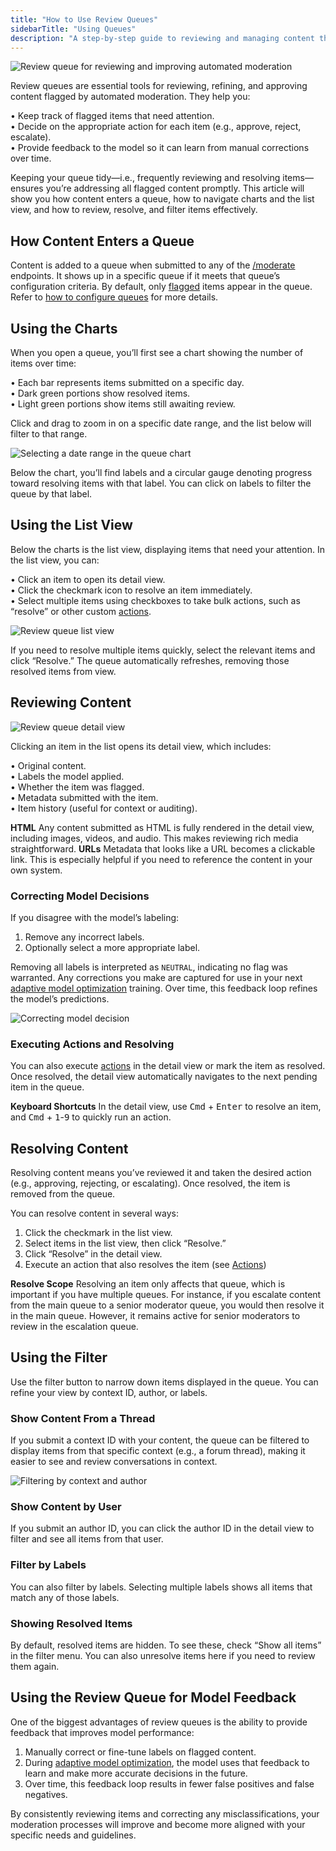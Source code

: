 ```yaml
---
title: "How to Use Review Queues"
sidebarTitle: "Using Queues"
description: "A step-by-step guide to reviewing and managing content that has been flagged for moderation"
---
```


<Frame>
  <img
    className="block"
    src="/images/content-queue.png"
    alt="Review queue for reviewing and improving automated moderation"
  />
</Frame>

Review queues are essential tools for reviewing, refining, and approving content flagged by automated moderation. They help you:

• Keep track of flagged items that need attention.  
• Decide on the appropriate action for each item (e.g., approve, reject, escalate).  
• Provide feedback to the model so it can learn from manual corrections over time.

Keeping your queue tidy—i.e., frequently reviewing and resolving items—ensures you’re addressing all flagged content promptly. This article will show you how content enters a queue, how to navigate charts and the list view, and how to review, resolve, and filter items effectively.

## How Content Enters a Queue

Content is added to a queue when submitted to any of the [/moderate](/api-reference/analyze-text) endpoints. It shows up in a specific queue if it meets that queue’s configuration criteria. By default, only [flagged](/content-moderation/flagging-thresholds) items appear in the queue. Refer to [how to configure queues](/review-queues/configuration#configuring-the-queue) for more details.

## Using the Charts

When you open a queue, you’ll first see a chart showing the number of items over time:

• Each bar represents items submitted on a specific day.  
• Dark green portions show resolved items.  
• Light green portions show items still awaiting review.

Click and drag to zoom in on a specific date range, and the list below will filter to that range.

<Frame caption="Selecting a date range using the chart">
  <img
    className="block"
    src="/images/queue-zoom.gif"
    alt="Selecting a date range in the queue chart"
  />
</Frame>

Below the chart, you’ll find labels and a circular gauge denoting progress toward resolving items with that label. You can click on labels to filter the queue by that label.

## Using the List View

Below the charts is the list view, displaying items that need your attention. In the list view, you can:

• Click an item to open its detail view.  
• Click the checkmark icon to resolve an item immediately.  
• Select multiple items using checkboxes to take bulk actions, such as “resolve” or other custom [actions](/review-queues/actions).

<Frame caption="The queue is a list of items that need to be reviewed">
  <img
    className="block"
    src="/images/content-queue-list.png"
    alt="Review queue list view"
  />
</Frame>

If you need to resolve multiple items quickly, select the relevant items and click “Resolve.” The queue automatically refreshes, removing those resolved items from view.

## Reviewing Content

<Frame caption="The detail view for an item in the queue">
  <img
    className="block"
    src="/images/content-queue-detail-2.png"
    alt="Review queue detail view"
  />
</Frame>

Clicking an item in the list opens its detail view, which includes:

• Original content.  
• Labels the model applied.  
• Whether the item was flagged.  
• Metadata submitted with the item.  
• Item history (useful for context or auditing).

<Tip>
  <strong>HTML</strong>
  <span>
    Any content submitted as HTML is fully rendered in the detail view,
    including images, videos, and audio. This makes reviewing rich media
    straightforward.
  </span>
</Tip>

<Tip>
  <strong>URLs</strong>
  <span>
    Metadata that looks like a URL becomes a clickable link. This is especially
    helpful if you need to reference the content in your own system.
  </span>
</Tip>

### Correcting Model Decisions

If you disagree with the model’s labeling:

1. Remove any incorrect labels.
2. Optionally select a more appropriate label.

Removing all labels is interpreted as `NEUTRAL`, indicating no flag was warranted. Any corrections you make are captured for use in your next [adaptive model optimization](/custom-models/adaptive-model-optimization) training. Over time, this feedback loop refines the model’s predictions.

<Frame caption="Correcting an AI decision by removing a label and adding a new one">
  <img
    className="block"
    src="/images/content-queue-correct.gif"
    alt="Correcting model decision"
  />
</Frame>

### Executing Actions and Resolving

You can also execute [actions](/review-queues/actions) in the detail view or mark the item as resolved. Once resolved, the detail view automatically navigates to the next pending item in the queue.

<Tip>
  <strong>Keyboard Shortcuts</strong>
  <span>
    In the detail view, use <kbd>Cmd</kbd> + <kbd>Enter</kbd>
    to resolve an item, and <kbd>Cmd</kbd> + <kbd>1</kbd>-<kbd>9</kbd>
    to quickly run an action.
  </span>
</Tip>

## Resolving Content

Resolving content means you’ve reviewed it and taken the desired action (e.g., approving, rejecting, or escalating). Once resolved, the item is removed from the queue.

You can resolve content in several ways:

1. Click the checkmark in the list view.
2. Select items in the list view, then click “Resolve.”
3. Click “Resolve” in the detail view.
4. Execute an action that also resolves the item (see [Actions](/review-queues/actions#resolving-an-item-when-action-is-executed))

<Info>
  <strong>Resolve Scope</strong>
  <span>
    Resolving an item only affects that queue, which is important if you have
    multiple queues. For instance, if you escalate content from the main queue
    to a senior moderator queue, you would then resolve it in the main queue.
    However, it remains active for senior moderators to review in the escalation
    queue.
  </span>
</Info>

## Using the Filter

Use the filter button to narrow down items displayed in the queue. You can refine your view by context ID, author, or labels.

### Show Content From a Thread

If you submit a context ID with your content, the queue can be filtered to display items from that specific context (e.g., a forum thread), making it easier to see and review conversations in context.

<Frame>
  <img
    className="block"
    src="/images/context-author.png"
    alt="Filtering by context and author"
  />
</Frame>

### Show Content by User

If you submit an author ID, you can click the author ID in the detail view to filter and see all items from that user.

### Filter by Labels

You can also filter by labels. Selecting multiple labels shows all items that match any of those labels.

### Showing Resolved Items

By default, resolved items are hidden. To see these, check “Show all items” in the filter menu. You can also unresolve items here if you need to review them again.

## Using the Review Queue for Model Feedback

One of the biggest advantages of review queues is the ability to provide feedback that improves model performance:

1. Manually correct or fine-tune labels on flagged content.
2. During [adaptive model optimization](/custom-models/adaptive-model-optimization), the model uses that feedback to learn and make more accurate decisions in the future.
3. Over time, this feedback loop results in fewer false positives and false negatives.

By consistently reviewing items and correcting any misclassifications, your moderation processes will improve and become more aligned with your specific needs and guidelines.
